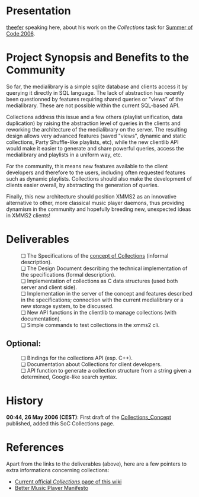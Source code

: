 = Presentation =

[[User:Theefer|theefer]] speaking here, about his work on the ''Collections'' task for [http://code.google.com/soc|Google Summer of Code 2006].


= Project Synopsis and Benefits to the Community =

So far, the medialibrary is a simple sqlite database and clients access it by querying it directly in SQL language.  The lack of abstraction has recently been questionned by features requiring shared queries or "views" of the medialibrary.  These are not possible within the current SQL-based API.

Collections address this issue and a few others (playlist unification, data duplication) by raising the abstraction level of queries in the clients and reworking the architecture of the medialibrary on the server.  The resulting design allows very advanced features (saved "views", dynamic and static collections, Party Shuffle-like playlists, etc), while the new clientlib API would make it easier to generate and share powerful queries, access the medialibrary and playlists in a uniform way, etc.

For the community, this means new features available to the client developers and therefore to the users, including often requested features such as dynamic playlists.  Collections should also make the development of clients easier overall, by abstracting the generation of queries.

Finally, this new architecture should position XMMS2 as an innovative alternative to other, more classical music player daemons, thus providing dynamism in the community and hopefully breeding new, unexpected ideas in XMMS2 clients!


= Deliverables =

:&#10063; The Specifications of the [[Collections_Concept|concept of Collections]] (informal description).
:&#10063; The Design Document describing the technical implementation of the specifications (formal description).
:&#10063; Implementation of collections as C data structures (used both server and client side).
:&#10063; Implementation in the server of the concept and features described in the specifications; connection with the current medialibrary or a new storage system, to be discussed.
:&#10063; New API functions in the clientlib to manage collections (with documentation).
:&#10063; Simple commands to test collections in the xmms2 cli.

==Optional:==
:&#10063; Bindings for the collections API (esp. C++).
:&#10063; Documentation about Collections for client developers.
:&#10063; API function to generate a collection structure from a string given a determined, Google-like search syntax.


= History =

'''00:44, 26 May 2006 (CEST)''': First draft of the [[Collections_Concept]] published, added this SoC Collections page.


= References =

Apart from the links to the deliverables (above), here are a few pointers to extra informations concerning collections:
* [[Collections|Current official ''Collections'' page of this wiki]]
* [http://sirius.cine7.net/index.php/action/Article/category/computers/id/article-computers--better-music-player-manifesto/|A Better Music Player Manifesto]